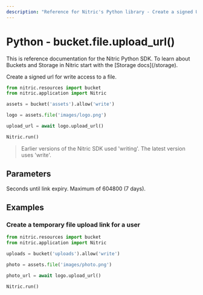 ```yaml
---
description: "Reference for Nitric's Python library - Create a signed URL for write access to a file."
---
```


# Python - bucket.file.upload_url()

<Note>
  This is reference documentation for the Nitric Python SDK. To learn about
  Buckets and Storage in Nitric start with the [Storage docs](/storage).
</Note>

Create a signed url for write access to a file.

```python
from nitric.resources import bucket
from nitric.application import Nitric

assets = bucket('assets').allow('write')

logo = assets.file('images/logo.png')

upload_url = await logo.upload_url()

Nitric.run()
```

> Earlier versions of the Nitric SDK used 'writing'. The latest version uses 'write'.

## Parameters

<Properties>
  <Property name="expiry" type="number">
    Seconds until link expiry. Maximum of 604800 (7 days).
  </Property>
</Properties>

## Examples

### Create a temporary file upload link for a user

```python
from nitric.resources import bucket
from nitric.application import Nitric

uploads = bucket('uploads').allow('write')

photo = assets.file('images/photo.png')

photo_url = await logo.upload_url()

Nitric.run()
```
